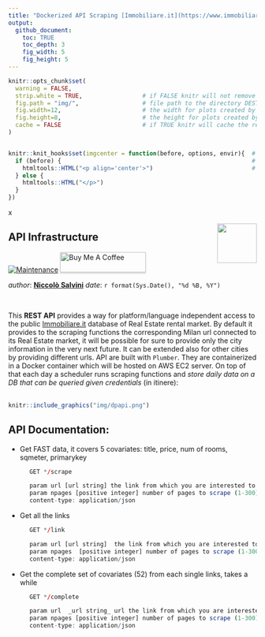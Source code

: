 ```yaml
---
title: "Dockerized API Scraping [Immobiliare.it](https://www.immobiliare.it/)"
output: 
  github_document:
    toc: TRUE
    toc_depth: 3
    fig_width: 5
    fig_height: 5
---
```


<!-- README.md is generated from README.Rmd. Please edit that file -->




```r
knitr::opts_chunk$set(
  warning = FALSE,  
  strip.white = TRUE,                 # if FALSE knitr will not remove white spaces at the beg or end
  fig.path = "img/",                  # file path to the directory DESTINATION where knitr shall store the
  fig.width=12,                       # the width for plots created by code chunk
  fig.height=8,                       # the height for plots created by code chunk
  cache = FALSE                       # if TRUE knitr will cache the results to reuse in future knits
)


knitr::knit_hooks$set(imgcenter = function(before, options, envir){  # to center image 
  if (before) {                                                      # add imgcenter = TRUE
    htmltools::HTML("<p align='center'>")                            # to the chunk options
  } else {
    htmltools::HTML("</p>")
  }
})
```

x

<img src="img/logo.png" align="right" height="80" />
 
## API Infrastructure

[![Maintenance](https://img.shields.io/badge/Maintained%3F-yes-green.svg)](https://GitHub.com/Naereen/StrapDown.js/graphs/commit-activity) <a href="https://www.buymeacoffee.com/gbraad" target="_blank"><img src="img/orange_img.png" alt="Buy Me A Coffee" style="height: 41px !important;width: 174px !important;box-shadow: 0px 3px 2px 0px rgba(190, 190, 190, 0.5) !important;-webkit-box-shadow: 0px 3px 2px 0px rgba(190, 190, 190, 0.5) !important;" ></a>


_author_: **[Niccolò Salvini](https://niccolosalvini.netlify.app/)**
_date_: `r format(Sys.Date(), "%d %B, %Y")`


<br> 

 
This **REST API** provides a way for platform/language independent access to the public [Immobiliare.it](https://www.immobiliare.it/) database of Real Estate rental market. By default it provides to the scraping functions the corresponding Milan url connected to its Real Estate market, it will be possible for sure to provide only the city information in the very next future. It can be extended also for other cities by providing different urls. API are built with `Plumber`. They are containerized in a Docker container which will be hosted on AWS EC2 server. 
On top of that each day a scheduler runs scraping functions and _store daily data on a DB that can be queried given credentials_ (in itinere):
<br><br>


```r
knitr::include_graphics("img/dpapi.png") 
```


## API Documentation:  

- Get FAST data, it covers 5 covariates: title, price, num of rooms, sqmeter, primarykey
```r
      GET */scrape

      param url [url string] the link from which you are interested to extract data 
      param npages [positive integer] number of pages to scrape (1-300) 
      content-type: application/json 
```
- Get all the links 

```r
      GET */link

      param url [url string]  the link from which you are interested to extract data
      param npages  [positive integer] number of pages to scrape (1-300) 
      content-type: application/json 
```   
      
-  Get the complete set of covariates (52) from each single links, takes a while

```r
      GET */complete

      param url  _url string_ url the link from which you are interested to extract data
      param npages [positive integer] number of pages to scrape (1-300) 
      content-type: application/json
            

```

 